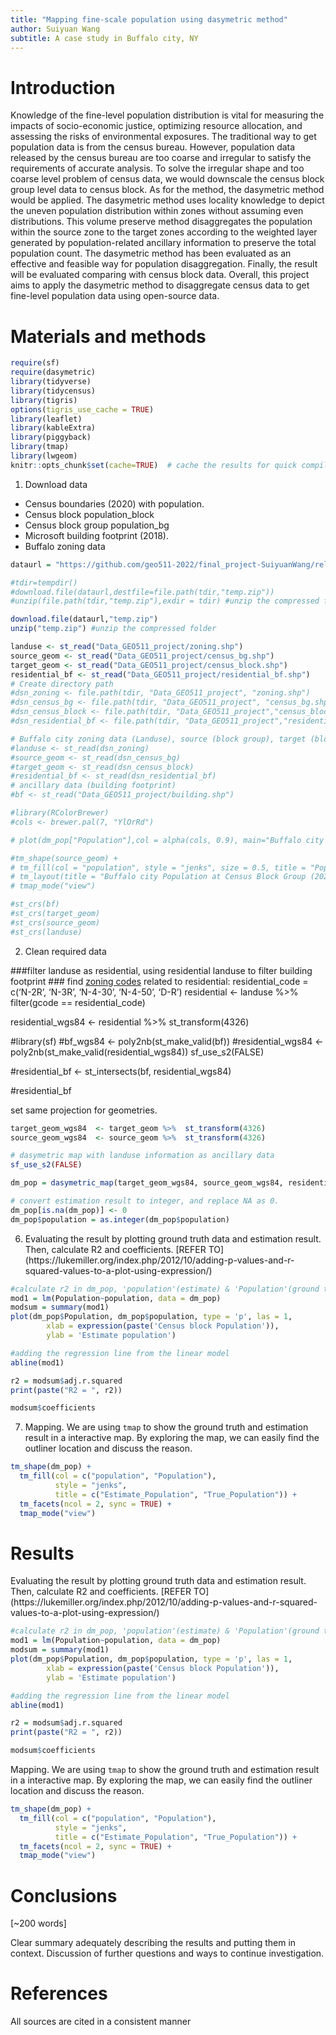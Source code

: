 ```yaml
---
title: "Mapping fine-scale population using dasymetric method"
author: Suiyuan Wang
subtitle: A case study in Buffalo city, NY
---
```


# Introduction

Knowledge of the fine-level population distribution is vital for measuring the impacts of socio-economic justice, optimizing resource allocation, and assessing the risks of environmental exposures. The traditional way to get population data is from the census bureau. However, population data released by the census bureau are too coarse and irregular to satisfy the requirements of accurate analysis. To solve the irregular shape and too coarse level problem of census data, we would downscale the census block group level data to census block. As for the method, the dasymetric method would be applied.  The dasymetric method uses locality knowledge to depict the uneven population distribution within zones without assuming even distributions. This volume preserve method disaggregates the population within the source zone to the target zones according to the weighted layer generated by population-related ancillary information to preserve the total population count. The dasymetric method has been evaluated as an effective and feasible way for population disaggregation. Finally, the result will be evaluated comparing with census block data. Overall, this project aims to apply the dasymetric method to disaggregate census data to get fine-level population data using open-source data.

# Materials and methods

```r
require(sf)
require(dasymetric)
library(tidyverse)
library(tidycensus)
library(tigris)
options(tigris_use_cache = TRUE)
library(leaflet)
library(kableExtra)
library(piggyback)
library(tmap) 
library(lwgeom)
knitr::opts_chunk$set(cache=TRUE)  # cache the results for quick compiling
```

1. Download data 
* Census boundaries (2020) with population. 
 * Census block population_block
 * Census block group population_bg
* Microsoft building footprint (2018).
* Buffalo zoning data
```r
dataurl = "https://github.com/geo511-2022/final_project-SuiyuanWang/releases/download/v1.0.2/Data_GEO511_project.zip"

#tdir=tempdir()
#download.file(dataurl,destfile=file.path(tdir,"temp.zip"))
#unzip(file.path(tdir,"temp.zip"),exdir = tdir) #unzip the compressed folder

download.file(dataurl,"temp.zip")
unzip("temp.zip") #unzip the compressed folder
```

```r
landuse <- st_read("Data_GEO511_project/zoning.shp") 
source_geom <- st_read("Data_GEO511_project/census_bg.shp")
target_geom <- st_read("Data_GEO511_project/census_block.shp")
residential_bf <- st_read("Data_GEO511_project/residential_bf.shp")
# Create directory path
#dsn_zoning <- file.path(tdir, "Data_GEO511_project", "zoning.shp")
#dsn_census_bg <- file.path(tdir, "Data_GEO511_project", "census_bg.shp") 
#dsn_census_block <- file.path(tdir, "Data_GEO511_project","census_block.shp") 
#dsn_residential_bf <- file.path(tdir, "Data_GEO511_project","residential_bf.shp") 

# Buffalo city zoning data (Landuse), source (block group), target (block)
#landuse <- st_read(dsn_zoning) 
#source_geom <- st_read(dsn_census_bg)
#target_geom <- st_read(dsn_census_block)
#residential_bf <- st_read(dsn_residential_bf)
# ancillary data (building footprint)
#bf <- st_read("Data_GEO511_project/building.shp")
```
```r
#library(RColorBrewer)
#cols <- brewer.pal(7, "YlOrRd")

# plot(dm_pop["Population"],col = alpha(cols, 0.9), main="Buffalo city Population at Census Block Group (2020)")

#tm_shape(source_geom) +
# tm_fill(col = "population", style = "jenks", size = 0.5, title = "Population") +
# tm_layout(title = "Buffalo city Population at Census Block Group (2020)") +
# tmap_mode("view")

#st_crs(bf)
#st_crs(target_geom)
#st_crs(source_geom)
#st_crs(landuse)
```


2. Clean required data

###filter landuse as residential, using residential landuse to filter building footprint
### find [zoning codes](https://data.buffalony.gov/Economic-Neighborhood-Development/Zoning/5843-jknb) related to residential: 
residential_code = c('N-2R', 'N-3R', 'N-4-30', 'N-4-50', 'D-R')
residential <- landuse %>% filter(gcode == residential_code) 

residential_wgs84  <- residential %>%  st_transform(4326) 

#library(sf)
#bf_wgs84 <- poly2nb(st_make_valid(bf))
#residential_wgs84 <- poly2nb(st_make_valid(residential_wgs84))
sf_use_s2(FALSE)

#residential_bf <- st_intersects(bf, residential_wgs84)

#residential_bf

set same projection for geometries. 
```r
target_geom_wgs84  <- target_geom %>%  st_transform(4326) 
source_geom_wgs84  <- source_geom %>%  st_transform(4326) 

# dasymetric map with landuse information as ancillary data
sf_use_s2(FALSE)

dm_pop = dasymetric_map(target_geom_wgs84, source_geom_wgs84, residential_bf, extensive = "population")

# convert estimation result to integer, and replace NA as 0.
dm_pop[is.na(dm_pop)] <- 0 
dm_pop$population = as.integer(dm_pop$population)
```
6. Evaluating the result by plotting ground truth data and estimation result. Then, calculate R2 and coefficients.
[REFER TO] (https://lukemiller.org/index.php/2012/10/adding-p-values-and-r-squared-values-to-a-plot-using-expression/)
```r
#calculate r2 in dm_pop, 'population'(estimate) & 'Population'(ground truth)
mod1 = lm(Population~population, data = dm_pop)
modsum = summary(mod1)
plot(dm_pop$Population, dm_pop$population, type = 'p', las = 1,
		xlab = expression(paste('Census block Population')),
		ylab = 'Estimate population')

#adding the regression line from the linear model
abline(mod1)
```

```r
r2 = modsum$adj.r.squared
print(paste("R2 = ", r2))
```

```r
modsum$coefficients
```


7. Mapping. We are using `tmap` to show the ground truth and estimation result in a interactive map. By exploring the map, we can easily find the outliner location and discuss the reason.
```r
tm_shape(dm_pop) +
  tm_fill(col = c("population", "Population"), 
          style = "jenks", 
          title = c("Estimate_Population", "True_Population")) + 
  tm_facets(ncol = 2, sync = TRUE) +
  tmap_mode("view")
```

# Results

Evaluating the result by plotting ground truth data and estimation result. Then, calculate R2 and coefficients.
[REFER TO] (https://lukemiller.org/index.php/2012/10/adding-p-values-and-r-squared-values-to-a-plot-using-expression/)
```r
#calculate r2 in dm_pop, 'population'(estimate) & 'Population'(ground truth)
mod1 = lm(Population~population, data = dm_pop)
modsum = summary(mod1)
plot(dm_pop$Population, dm_pop$population, type = 'p', las = 1,
		xlab = expression(paste('Census block Population')),
		ylab = 'Estimate population')

#adding the regression line from the linear model
abline(mod1)
```

```r
r2 = modsum$adj.r.squared
print(paste("R2 = ", r2))
```

```r
modsum$coefficients
```

Mapping. We are using `tmap` to show the ground truth and estimation result in a interactive map. By exploring the map, we can easily find the outliner location and discuss the reason.
```r
tm_shape(dm_pop) +
  tm_fill(col = c("population", "Population"), 
          style = "jenks", 
          title = c("Estimate_Population", "True_Population")) + 
  tm_facets(ncol = 2, sync = TRUE) +
  tmap_mode("view")
```


# Conclusions

[~200 words]

Clear summary adequately describing the results and putting them in context. Discussion of further questions and ways to continue investigation.

# References

All sources are cited in a consistent manner

